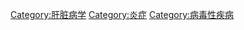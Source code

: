 {{medical}}{{catmore}}
{{Commonscat|Hepatitis}}

[[Category:肝脏病学|Category:肝脏病学]]
[[Category:炎症|Category:炎症]]
[[Category:病毒性疾病|Category:病毒性疾病]]